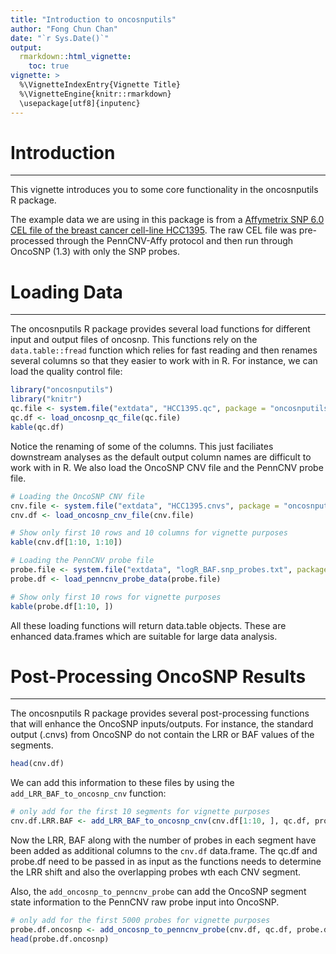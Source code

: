 ```yaml
---
title: "Introduction to oncosnputils"
author: "Fong Chun Chan"
date: "`r Sys.Date()`"
output: 
  rmarkdown::html_vignette:
    toc: true
vignette: >
  %\VignetteIndexEntry{Vignette Title}
  %\VignetteEngine{knitr::rmarkdown}
  \usepackage[utf8]{inputenc}
---
```


# Introduction
***

This vignette introduces you to some core functionality in the oncosnputils R package. 

The example data we are using in this package is from a [Affymetrix SNP 6.0 CEL file of the breast cancer cell-line HCC1395](ftp://ftp.ncbi.nlm.nih.gov/geo/samples/GSM888nnn/GSM888107/suppl/GSM888107.CEL.gz). The raw CEL file was pre-processed through the PennCNV-Affy protocol and then run through OncoSNP (1.3) with only the SNP probes.

# Loading Data
***

The oncosnputils R package provides several load functions for different input and output files of oncosnp. This functions rely on the `data.table::fread` function which relies for fast reading and then renames several columns so that they easier to work with in R. For instance, we can load the quality control file:

```r
library("oncosnputils")
library("knitr")
qc.file <- system.file("extdata", "HCC1395.qc", package = "oncosnputils")
qc.df <- load_oncosnp_qc_file(qc.file)
kable(qc.df)
```

Notice the renaming of some of the columns. This just faciliates downstream analyses as the default output column names are difficult to work with in R. We also load the OncoSNP CNV file and the PennCNV probe file.

```r
# Loading the OncoSNP CNV file
cnv.file <- system.file("extdata", "HCC1395.cnvs", package = "oncosnputils")
cnv.df <- load_oncosnp_cnv_file(cnv.file)

# Show only first 10 rows and 10 columns for vignette purposes
kable(cnv.df[1:10, 1:10])
```

```r
# Loading the PennCNV probe file
probe.file <- system.file("extdata", "logR_BAF.snp_probes.txt", package = "oncosnputils")
probe.df <- load_penncnv_probe_data(probe.file)

# Show only first 10 rows for vignette purposes
kable(probe.df[1:10, ])
```

All these loading functions will return data.table objects. These are enhanced data.frames which are suitable for large data analysis.

# Post-Processing OncoSNP Results
***

The oncosnputils R package provides several post-processing functions that will enhance the OncoSNP inputs/outputs. For instance, the standard output (.cnvs) from OncoSNP do not contain the LRR or BAF values of the segments. 

```r
head(cnv.df)
```

We can add this information to these files by using the `add_LRR_BAF_to_oncosnp_cnv` function:

```r
# only add for the first 10 segments for vignette purposes
cnv.df.LRR.BAF <- add_LRR_BAF_to_oncosnp_cnv(cnv.df[1:10, ], qc.df, probe.df)
```

Now the LRR, BAF along with the number of probes in each segment have been added as additional columns to the `cnv.df` data.frame. The qc.df and probe.df need to be passed in as input as the functions needs to determine the LRR shift and also the overlapping probes wth each CNV segment.

Also, the `add_oncosnp_to_penncnv_probe` can add the OncoSNP segment state information to the PennCNV raw probe input into OncoSNP.

```r
# only add for the first 5000 probes for vignette purposes
probe.df.oncosnp <- add_oncosnp_to_penncnv_probe(cnv.df, qc.df, probe.df[1:5000, ])
head(probe.df.oncosnp)
```
